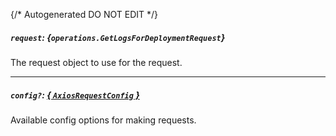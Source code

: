 {/* Autogenerated DO NOT EDIT  */}

##### `request`: *{`operations.GetLogsForDeploymentRequest`}*
The request object to use for the request.
<Collapsible openLabel={Labels.showProperties} closeLabel={Labels.hideProperties}>
    <GetLogsForDeploymentRequest/>
</Collapsible>

---
##### `config?`: [*{ `AxiosRequestConfig` }*](https://axios-http.com/docs/req_config)
Available config options for making requests.


